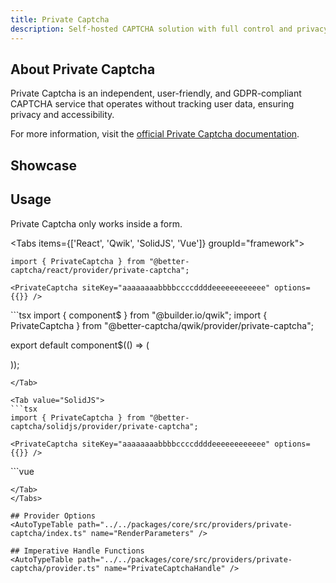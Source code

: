 ```yaml
---
title: Private Captcha
description: Self-hosted CAPTCHA solution with full control and privacy
---
```



## About Private Captcha

Private Captcha is an independent, user-friendly, and GDPR-compliant CAPTCHA service that operates without tracking user data, ensuring privacy and accessibility.

For more information, visit the [official Private Captcha documentation](https://privatecaptcha.com/).

## Showcase
<PrivateCaptchaPlayground />

## Usage
<Callout type="info">
    Private Captcha only works inside a form.
</Callout>

<Tabs items={['React', 'Qwik', 'SolidJS', 'Vue']} groupId="framework">
  <Tab value="React">
  ```tsx
  import { PrivateCaptcha } from "@better-captcha/react/provider/private-captcha";

  <PrivateCaptcha siteKey="aaaaaaaabbbbccccddddeeeeeeeeeeee" options={{}} />
  ```
  </Tab>
  
  <Tab value="Qwik">
  ```tsx
  import { component$ } from "@builder.io/qwik";
  import { PrivateCaptcha } from "@better-captcha/qwik/provider/private-captcha";

  export default component$(() => (
    <form>
      <PrivateCaptcha siteKey="aaaaaaaabbbbccccddddeeeeeeeeeeee" options={{}} />
    </form>
  ));
  ```
  </Tab>
  
  <Tab value="SolidJS">
  ```tsx
  import { PrivateCaptcha } from "@better-captcha/solidjs/provider/private-captcha";

  <PrivateCaptcha siteKey="aaaaaaaabbbbccccddddeeeeeeeeeeee" options={{}} />
  ```
  </Tab>

  <Tab value="Vue">
  ```vue
  <template>
    <form>
      <PrivateCaptcha
        sitekey="aaaaaaaabbbbccccddddeeeeeeeeeeee"
        :options="{ theme: 'light' }"
      />
    </form>
  </template>

  <script setup lang="ts">
  import { PrivateCaptcha } from "@better-captcha/vue/provider/private-captcha";
  </script>
  ```
  </Tab>
</Tabs>

## Provider Options
<AutoTypeTable path="../../packages/core/src/providers/private-captcha/index.ts" name="RenderParameters" />

## Imperative Handle Functions
<AutoTypeTable path="../../packages/core/src/providers/private-captcha/provider.ts" name="PrivateCaptchaHandle" />
